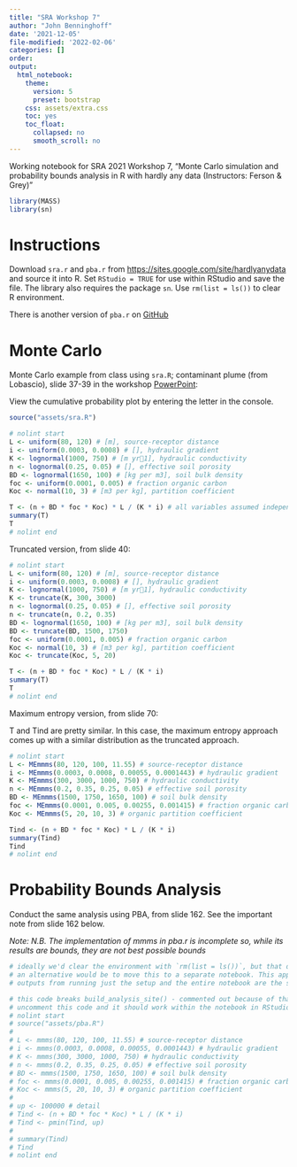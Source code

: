 ```yaml
---
title: "SRA Workshop 7"
author: "John Benninghoff"
date: '2021-12-05'
file-modified: '2022-02-06'
categories: []
order:
output:
  html_notebook:
    theme:
      version: 5
      preset: bootstrap
    css: assets/extra.css
    toc: yes
    toc_float:
      collapsed: no
      smooth_scroll: no
---
```


Working notebook for SRA 2021 Workshop 7, "Monte Carlo simulation and probability bounds analysis in R with hardly any data (Instructors: Ferson & Grey)"

```r
library(MASS)
library(sn)
```

# Instructions

Download `sra.r` and `pba.r` from <https://sites.google.com/site/hardlyanydata> and source it into R. Set `RStudio = TRUE` for use within RStudio and save the file. The library also requires the package `sn`. Use `rm(list = ls())` to clear R environment.

There is another version of `pba.r` on [GitHub](https://github.com/ScottFerson/pba.r)

# Monte Carlo

Monte Carlo example from class using `sra.R`; contaminant plume (from Lobascio), slide 37-39 in the workshop [PowerPoint](assets/NoData-2021-Zoom.pptx):

View the cumulative probability plot by entering the letter in the console.

```r
source("assets/sra.R")

# nolint start
L <- uniform(80, 120) # [m], source-receptor distance
i <- uniform(0.0003, 0.0008) # [], hydraulic gradient
K <- lognormal(1000, 750) # [m yr1], hydraulic conductivity
n <- lognormal(0.25, 0.05) # [], effective soil porosity
BD <- lognormal(1650, 100) # [kg per m3], soil bulk density
foc <- uniform(0.0001, 0.005) # fraction organic carbon
Koc <- normal(10, 3) # [m3 per kg], partition coefficient

T <- (n + BD * foc * Koc) * L / (K * i) # all variables assumed independent
summary(T)
T
# nolint end
```

Truncated version, from slide 40:

```r
# nolint start
L <- uniform(80, 120) # [m], source-receptor distance
i <- uniform(0.0003, 0.0008) # [], hydraulic gradient
K <- lognormal(1000, 750) # [m yr1], hydraulic conductivity
K <- truncate(K, 300, 3000)
n <- lognormal(0.25, 0.05) # [], effective soil porosity
n <- truncate(n, 0.2, 0.35)
BD <- lognormal(1650, 100) # [kg per m3], soil bulk density
BD <- truncate(BD, 1500, 1750)
foc <- uniform(0.0001, 0.005) # fraction organic carbon
Koc <- normal(10, 3) # [m3 per kg], partition coefficient
Koc <- truncate(Koc, 5, 20)

T <- (n + BD * foc * Koc) * L / (K * i)
summary(T)
T
# nolint end
```

Maximum entropy version, from slide 70:

T and Tind are pretty similar. In this case, the maximum entropy approach comes up with a similar distribution as the truncated approach.

```r
# nolint start
L <- MEmmms(80, 120, 100, 11.55) # source-receptor distance
i <- MEmmms(0.0003, 0.0008, 0.00055, 0.0001443) # hydraulic gradient
K <- MEmmms(300, 3000, 1000, 750) # hydraulic conductivity
n <- MEmmms(0.2, 0.35, 0.25, 0.05) # effective soil porosity
BD <- MEmmms(1500, 1750, 1650, 100) # soil bulk density
foc <- MEmmms(0.0001, 0.005, 0.00255, 0.001415) # fraction organic carbon
Koc <- MEmmms(5, 20, 10, 3) # organic partition coefficient

Tind <- (n + BD * foc * Koc) * L / (K * i)
summary(Tind)
Tind
# nolint end
```

# Probability Bounds Analysis

Conduct the same analysis using PBA, from slide 162. See the important note from slide 162 below.

*Note: N.B. The implementation of mmms in pba.r is incomplete so, while its results are bounds, they are not best possible bounds*

```r
# ideally we'd clear the environment with `rm(list = ls())`, but that doesn't work here;
# an alternative would be to move this to a separate notebook. This approach appears to be OK,
# outputs from running just the setup and the entire notebook are the same.

# this code breaks build_analysis_site() - commented out because of that.
# uncomment this code and it should work within the notebook in RStudio.
# nolint start
# source("assets/pba.R")
#
# L <- mmms(80, 120, 100, 11.55) # source-receptor distance
# i <- mmms(0.0003, 0.0008, 0.00055, 0.0001443) # hydraulic gradient
# K <- mmms(300, 3000, 1000, 750) # hydraulic conductivity
# n <- mmms(0.2, 0.35, 0.25, 0.05) # effective soil porosity
# BD <- mmms(1500, 1750, 1650, 100) # soil bulk density
# foc <- mmms(0.0001, 0.005, 0.00255, 0.001415) # fraction organic carbon
# Koc <- mmms(5, 20, 10, 3) # organic partition coefficient
#
# up <- 100000 # detail
# Tind <- (n + BD * foc * Koc) * L / (K * i)
# Tind <- pmin(Tind, up)
#
# summary(Tind)
# Tind
# nolint end
```
